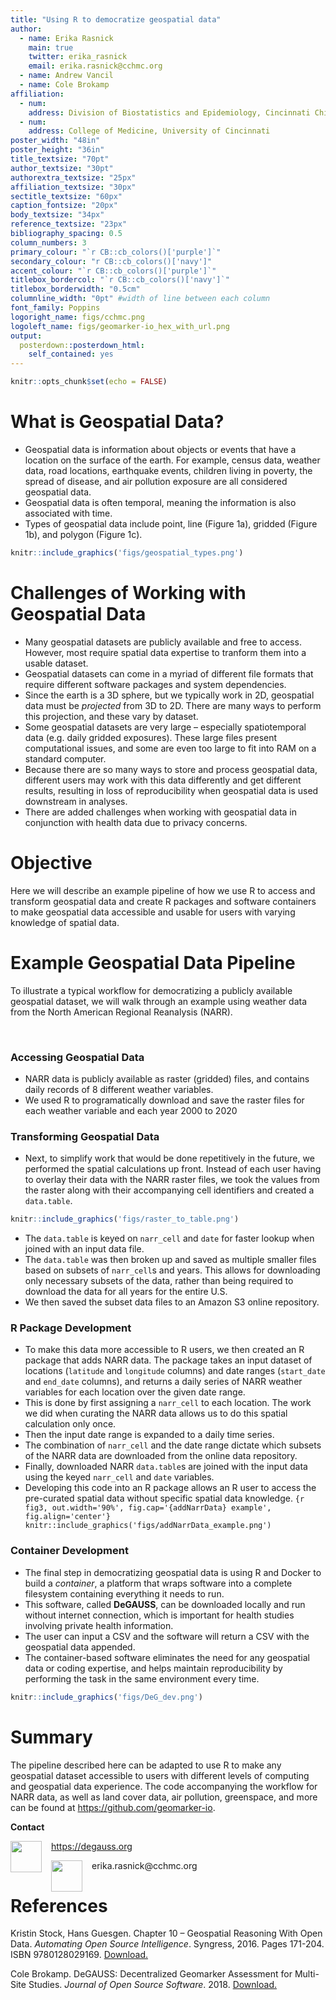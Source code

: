 ```yaml
---
title: "Using R to democratize geospatial data"
author:
  - name: Erika Rasnick
    main: true
    twitter: erika_rasnick
    email: erika.rasnick@cchmc.org
  - name: Andrew Vancil
  - name: Cole Brokamp
affiliation:
  - num: 
    address: Division of Biostatistics and Epidemiology, Cincinnati Children's Hospital Medical Center
  - num: 
    address: College of Medicine, University of Cincinnati
poster_width: "48in"
poster_height: "36in"
title_textsize: "70pt"
author_textsize: "30pt"
authorextra_textsize: "25px"
affiliation_textsize: "30px"
sectitle_textsize: "60px"
caption_fontsize: "20px"
body_textsize: "34px"
reference_textsize: "23px"
bibliography_spacing: 0.5
column_numbers: 3
primary_colour: "`r CB::cb_colors()['purple']`"
secondary_colour: "r CB::cb_colors()['navy']" 
accent_colour: "`r CB::cb_colors()['purple']`"
titlebox_bordercol: "`r CB::cb_colors()['navy']`" 
titlebox_borderwidth: "0.5cm"
columnline_width: "0pt" #width of line between each column
font_family: Poppins
logoright_name: figs/cchmc.png 
logoleft_name: figs/geomarker-io_hex_with_url.png
output: 
  posterdown::posterdown_html:
    self_contained: yes
---
```


```r
knitr::opts_chunk$set(echo = FALSE)
```

# What is Geospatial Data?

- Geospatial data is information about objects or events that have a location on the surface of the earth. For example, census data, weather data, road locations, earthquake events, children living in poverty, the spread of disease, and air pollution exposure are all considered geospatial data. 
- Geospatial data is often temporal, meaning the information is also associated with time. 
- Types of geospatial data include point, line (Figure 1a), gridded (Figure 1b), and polygon (Figure 1c).
```r
knitr::include_graphics('figs/geospatial_types.png')
```

# Challenges of Working with Geospatial Data

- Many geospatial datasets are publicly available and free to access. However, most require spatial data expertise to tranform them into a usable dataset. 
- Geospatial datasets can come in a myriad of different file formats that require different software packages and system dependencies.
- Since the earth is a 3D sphere, but we typically work in 2D, geospatial data must be *projected* from 3D to 2D. There are many ways to perform this projection, and these vary by dataset. 
- Some geospatial datasets are very large -- especially spatiotemporal data (e.g. daily gridded exposures). These large files present computational issues, and some are even too large to fit into RAM on a standard computer.
- Because there are so many ways to store and process geospatial data, different users may work with this data differently and get different results, resulting in loss of reproducibility when geospatial data is used downstream in analyses.
- There are added challenges when working with geospatial data in conjunction with health data due to privacy concerns.

# Objective

Here we will describe an example pipeline of how we use R to access and transform geospatial data and create R packages and software containers to make geospatial data accessible and usable for users with varying knowledge of spatial data.

# Example Geospatial Data Pipeline

To illustrate a typical workflow for democratizing a publicly available geospatial dataset, we will walk through an example using weather data from the North American Regional Reanalysis (NARR).

<br>

### Accessing Geospatial Data

- NARR data is publicly available as raster (gridded) files, and contains daily records of 8 different weather variables.
- We used R to programatically download and save the raster files for each weather variable and each year 2000 to 2020

### Transforming Geospatial Data

- Next, to simplify work that would be done repetitively in the future, we performed the spatial calculations up front. Instead of each user having to overlay their data with the NARR raster files, we took the values from the raster along with their accompanying cell identifiers and created a `data.table`. 
```r
knitr::include_graphics('figs/raster_to_table.png')
```
- The `data.table` is keyed on `narr_cell` and `date` for faster lookup when joined with an input data file.
- The `data.table` was then broken up and saved as multiple smaller files based on subsets of `narr_cell`s and years. This allows for downloading only necessary subsets of the data, rather than being required to download the data for all years for the entire U.S.
- We then saved the subset data files to an Amazon S3 online repository.

### R Package Development

- To make this data more accessible to R users, we then created an R package that adds NARR data. The package takes an input dataset of locations (`latitude` and `longitude` columns) and date ranges (`start_date` and `end_date` columns), and returns a daily series of NARR weather variables for each location over the given date range.
- This is done by first assigning a `narr_cell` to each location. The work we did when curating the NARR data allows us to do this spatial calculation only once.
- Then the input date range is expanded to a daily time series.
- The combination of `narr_cell` and the date range dictate which subsets of the NARR data are downloaded from the online data repository.
- Finally, downloaded NARR `data.table`s are joined with the input data using the keyed `narr_cell` and `date` variables. 
- Developing this code into an R package allows an R user to access the pre-curated spatial data without specific spatial data knowledge.
```{r fig3, out.width='90%', fig.cap='{addNarrData} example', fig.align='center'}
knitr::include_graphics('figs/addNarrData_example.png')
```

### Container Development

- The final step in democratizing geospatial data is using R and Docker to build a *container*, a platform that wraps software into a complete filesystem containing everything it needs to run.
- This software, called **DeGAUSS**, can be downloaded locally and run without internet connection, which is important for health studies involving private health information.
- The user can input a CSV and the software will return a CSV with the geospatial data appended. 
- The container-based software eliminates the need for any geospatial data or coding expertise, and helps maintain reproducibility by performing the task in the same environment every time.
```r
knitr::include_graphics('figs/DeG_dev.png')
```

# Summary
The pipeline described here can be adapted to use R to make any geospatial dataset accessible to users with different levels of computing and geospatial data experience. The code accompanying the workflow for NARR data, as well as land cover data, air pollution, greenspace, and more can be found at [https://github.com/geomarker-io](https://github.com/geomarker-io).

**Contact**

<img src="figs/home.png" style="float:left; margin:0px 15px 0px 0px" width="50"/> [https://degauss.org](https://degauss.org)

<img src="figs/mail.png" style="float:left; margin:0px 15px 0px 0px" width="50"/> erika.rasnick@cchmc.org

# References
Kristin Stock, Hans Guesgen. Chapter 10 -- Geospatial Reasoning With Open Data. *Automating Open Source Intelligence*. Syngress, 2016. Pages 171-204. ISBN 9780128029169. [Download.](https://doi.org/10.1016/B978-0-12-802916-9.00010-5.)

Cole Brokamp. DeGAUSS: Decentralized Geomarker Assessment for Multi-Site Studies. *Journal of Open Source Software*. 2018. [Download.](https://colebrokamp-website.s3.amazonaws.com/publications/Brokamp_JOSS_2018.pdf)
